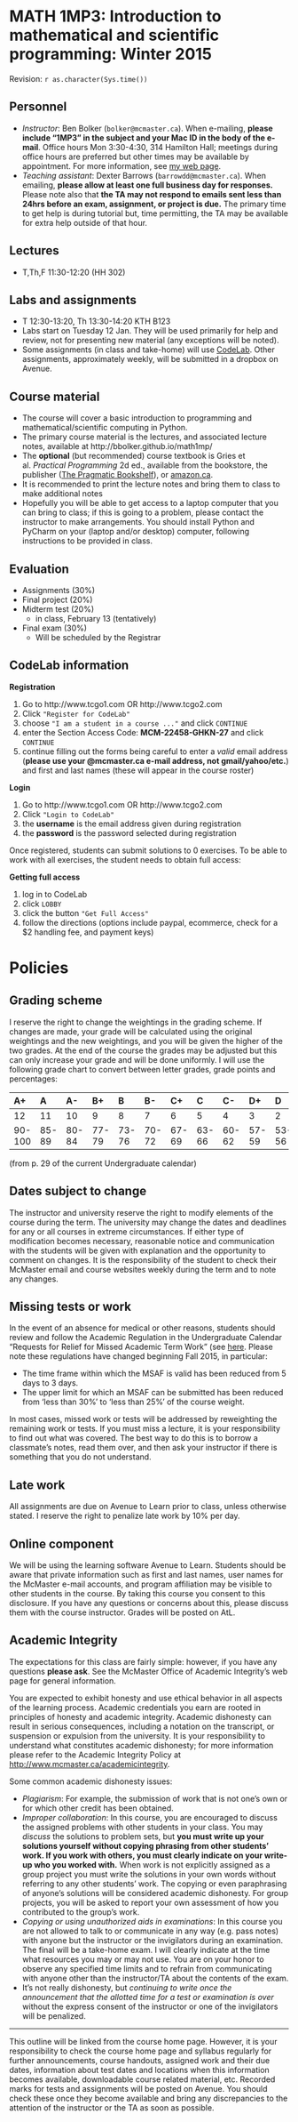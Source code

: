 # MATH 1MP3: Introduction to mathematical and scientific programming: Winter 2015

Revision: `r as.character(Sys.time())`

## Personnel
* *Instructor*: Ben Bolker (`bolker@mcmaster.ca`). When e-mailing, **please include "1MP3" in the subject and your Mac ID in the body of the e-mail**. Office hours Mon 3:30-4:30, 314 Hamilton Hall; meetings during office hours are preferred but other times may be available by appointment. For more information, see [my web page](http://www.math.mcmaster.ca/bolker). 
* *Teaching assistant*: Dexter Barrows (`barrowdd@mcmaster.ca`). When emailing, **please allow at least one full business day for responses.** Please note also that **the TA may not respond to emails sent less than 24hrs before an exam, assignment, or project is due.** The primary time to get help is during tutorial but, time permitting, the TA may be available for extra help outside of that hour.

## Lectures

* T,Th,F 11:30-12:20 (HH 302)

## Labs and assignments

* T 12:30-13:20, Th 13:30-14:20 KTH B123
* Labs start on Tuesday 12 Jan.  They will be used primarily for help and review, not for presenting new material (any exceptions will be noted).
* Some assignments (in class and take-home) will use [CodeLab](http://www.turingscraft.com/index.php).  Other assignments, approximately weekly, will be submitted in a dropbox on Avenue.

## Course material

* The course will cover a basic introduction to programming and mathematical/scientific computing in Python.
* The primary course material is the lectures, and associated lecture notes, available at http://bbolker.github.io/math1mp/
* The **optional** (but recommended) course textbook is Gries et al. *Practical Programming* 2d ed., available from the bookstore, the publisher ([The Pragmatic Bookshelf](https://pragprog.com/book/gwpy2/practical-programming)), or [amazon.ca](http://www.amazon.ca/Practical-Programming-Introduction-Pragmatic-Programmers/dp/1937785459).
* It is recommended to print the lecture notes and bring them to class to make additional notes
* Hopefully you will be able to get access to a laptop computer that you can bring to class; if this is going to a problem, please contact the instructor to make arrangements. You should install Python and PyCharm on your (laptop and/or desktop) computer, following instructions to be provided in class.


##  Evaluation

* Assignments (30%)
* Final project (20%)
* Midterm test (20%)
    * in class, February 13 (tentatively)
* Final exam (30%)
    * Will be scheduled by the Registrar

## CodeLab information

**Registration**

1. Go to http://www.tcgo1.com OR http://www.tcgo2.com
2. Click `"Register for CodeLab"`
3. choose `"I am a student in a course ..."` and click `CONTINUE`
4. enter the Section Access Code: **MCM-22458-GHKN-27** and click `CONTINUE`
5. continue filling out the forms being careful to enter a  *valid* email address (**please use your @mcmaster.ca e-mail address, not gmail/yahoo/etc.**) and first and last names (these will appear in the course roster)

**Login**

1. Go to http://www.tcgo1.com OR http://www.tcgo2.com
2. Click `"Login to CodeLab"`
3. the **username** is the email address given during registration
4. the **password** is the password selected during registration

Once registered, students can submit solutions to 0 exercises.
To be able to work with all exercises, the student needs to obtain full access:

**Getting full access**

1. log in to CodeLab
2. click `LOBBY`
3. click the button `"Get Full Access"`
4. follow the directions (options include paypal, ecommerce, check for a $2 handling fee, and payment keys)

# Policies

## Grading scheme

I reserve the right to change the weightings in the grading scheme. If changes are made, your grade will be calculated using the original weightings and the new weightings, and you will be given the higher of the two grades. At the end of the course the grades may be adjusted but this can only increase your grade and will be done uniformly. I will use the following grade chart to convert between letter grades, grade points and percentages:

A+     A     A-     B+    B 	B- 	  C+    C 	  C-    D+ 	  D     D-    F
---    ---   ---    ---   ---   ---   ---   ---   ---   ---   ---   ---   ---
12     11 	 10 	9 	  8 	7 	  6     5     4 	3 	  2 	1 	  0
90-100 85-89 80-84  77-79 73-76 70-72 67-69 63-66 60-62 57-59 53-56 50-52 0-49

(from p. 29 of the current Undergraduate calendar)

## Dates subject to change

The instructor and university reserve the right to modify elements of the course during the term. The university may change the dates and deadlines for any or all courses in extreme circumstances. If either type of modification becomes necessary, reasonable notice and communication with the students will be given with explanation and the opportunity to comment on changes. It is the responsibility of the student to check their McMaster email and course websites weekly during the term and to note any changes.

## Missing tests or work

In the event of an absence for medical or other reasons, students should review and follow the Academic Regulation in the Undergraduate Calendar “Requests for Relief for Missed Academic Term Work” (see [here](http://academiccalendars.romcmaster.ca/con
tent.php?catoid=13&navoid=2208#Requests_for_Relief_for_Missed_Academic_Term_Work). Please note these regulations have changed beginning Fall 2015, in particular:

- The time frame within which the MSAF is valid has been reduced from 5 days to 3 days.
- The upper limit for which an MSAF can be submitted has been reduced from 'less than 30%' to 'less than 25%' of the course weight.

In most cases, missed work or tests will be addressed by reweighting the remaining work or tests. If you must miss a lecture, it is your responsibility to find out what was covered. The best way to do this is to borrow a classmate's notes, read them over, and then ask your instructor if there is something that you do not understand.

## Late work

All assignments are due on Avenue to Learn prior to class, unless otherwise stated. I reserve the right to penalize late work by 10% per day.

## Online component

We will be using the learning software Avenue to Learn.  Students should be aware that private information such as first and last names, user names for the McMaster e-mail accounts, and program affiliation may be visible to other students in the course. By taking this course you consent to this disclosure. If you have any questions or concerns about this, please discuss them with the course instructor. Grades will be posted on AtL.

## Academic Integrity

The expectations for this class are fairly simple: however, if you have any questions **please ask**. See the McMaster Office of Academic Integrity’s web page for general information.

You are expected to exhibit honesty and use ethical behavior in all aspects of the learning process.  Academic credentials you earn are rooted in principles of honesty and academic integrity.  Academic dishonesty can result in serious consequences, including a notation on the transcript, or suspension or expulsion from the university.  It is your responsibility to understand what constitutes academic dishonesty; for more information please refer to the Academic Integrity Policy at <http://www.mcmaster.ca/academicintegrity>.

Some common academic dishonesty issues:

* *Plagiarism*: For example, the submission of work that is not one's own or for which other credit has been obtained.
* *Improper collaboration*: In this course, you are encouraged to discuss the assigned problems with other students in your class. You may *discuss* the solutions to problem sets, but **you must write up your solutions yourself without copying phrasing from other students’ work. If you work with others, you must clearly indicate on your write-up who you worked with.**  When work is not explicitly assigned as a group project you must write the solutions in your own words without referring to any other students' work. The copying or even paraphrasing of anyone's solutions will be considered academic dishonesty. For group projects, you will be asked to report your own assessment of how you contributed to the group's work.
* *Copying or using unauthorized aids in examinations*: In this course you are not allowed to talk to or communicate in any way (e.g. pass notes) with anyone but the instructor or the invigilators during an examination. The final will be a take-home exam. I will clearly indicate at the time what resources you may or may not use. You are on your honor to observe any specified time limits and to refrain from communicating with anyone other than the instructor/TA about the contents of the exam.
* It's not really dishonesty, but *continuing to write once the announcement that the allotted time for a test or examination is over* without the express consent of the instructor or one of the invigilators will be penalized.
 
----------------------------------------

This outline will be linked from the course home page. However, it is your responsibility to check the course home page and syllabus regularly for further announcements, course handouts, assigned work and their due dates, information about test dates and locations when this information becomes available, downloadable course related material, etc. Recorded marks for tests and assignments will be posted on Avenue. You should check these once they become available and bring any discrepancies to the attention of the instructor or the TA as soon as possible.

